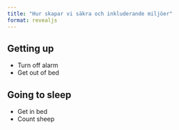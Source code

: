 ---
title: "Hur skapar vi säkra och inkluderande miljöer"
format: revealjs
---

## Getting up

- Turn off alarm
- Get out of bed

## Going to sleep

- Get in bed
- Count sheep